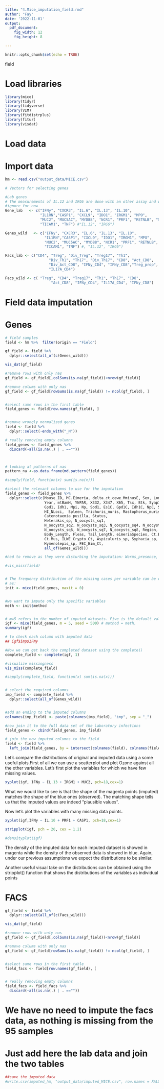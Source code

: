 ```yaml
---
title: "4.Mice_imputation_field.rmd"
author: "Fay"
date: '2022-11-01'
output:
  pdf_document: 
    fig_width: 12
    fig_height: 8

---
```


```r
knitr::opts_chunk$set(echo = TRUE)
```

#################### field


# Load libraries



```r
library(mice)
library(tidyr)
library(tidyverse)
library(VIM)
library(fitdistrplus)
library(fitur)
library(visdat)
```

# Load data

# Import data

```r
hm <- read.csv("output_data/MICE.csv")
```

```r
# Vectors for selecting genes

#Lab genes
# The measurements of IL.12 and IRG6 are done with an other assay and will 
#ignore for now
Gene_lab   <- c("IFNy", "CXCR3", "IL.6", "IL.13", "IL.10",
                "IL1RN","CASP1", "CXCL9", "IDO1", "IRGM1", "MPO", 
                "MUC2", "MUC5AC", "MYD88", "NCR1", "PRF1", "RETNLB", "SOCS1", 
                "TICAM1", "TNF") #"IL.12", "IRG6")

Genes_wild   <- c("IFNy", "CXCR3", "IL.6", "IL.13", "IL.10", 
                  "IL1RN","CASP1", "CXCL9", "IDO1", "IRGM1", "MPO", 
                  "MUC2", "MUC5AC", "MYD88", "NCR1", "PRF1", "RETNLB", "SOCS1", 
                  "TICAM1", "TNF") #, "IL.12", "IRG6")

Facs_lab <- c("CD4", "Treg", "Div_Treg", "Treg17", "Th1", 
                    "Div_Th1", "Th17", "Div_Th17", "CD8", "Act_CD8", 
                    "Div_Act_CD8", "IFNy_CD4", "IFNy_CD8","Treg_prop", 
                    "IL17A_CD4")  

Facs_wild <- c( "Treg", "CD4", "Treg17", "Th1", "Th17", "CD8",
                     "Act_CD8", "IFNy_CD4", "IL17A_CD4", "IFNy_CD8")

```



# Field data imputation

# Genes
```r

# field samples
field <- hm %>%  filter(origin == "Field")

gf_field <- field %>% 
  dplyr::select(all_of(c(Genes_wild)))

vis_dat(gf_field)

#remove rows with only nas
gf_field <- gf_field[,colSums(is.na(gf_field))<nrow(gf_field)]

#remove colums with only nas 
gf_field <- gf_field[rowSums(is.na(gf_field)) != ncol(gf_field), ]


#select same rows in the first table
field_genes <- field[row.names(gf_field), ]


#remove wrongly normalized genes
field <- field %>%
  dplyr::select(-ends_with("_N"))

# really removing empty columns
field_genes <- field_genes %>% 
  discard(~all(is.na(.) | . ==""))



# looking at patterns of nas
pattern_na <-as.data.frame(md.pattern(field_genes))

#sapply(field, function(x) sum(is.na(x)))

#select the relevant columns to use for the imputation
field_genes <- field_genes %>%
  dplyr::select(c(Mouse_ID, MC.Eimeria, delta_ct_cewe_MminusE, Sex, Longitude, Latitude, 
                  Year, mtBamH, YNPAR, X332, X347, X65, Tsx, Btk, Syap1, Es1, 
                  Gpd1, Idh1, Mpi, Np, Sod1, Es1C, Gpd1C, Idh1C, NpC, Sod1C,
                  HI_NLoci,  Spleen, Trichuris_muris, Mastophorus_muris, 
                  Catenotaenia_pusilla, Status, 
                  Heterakis_sp, N_oocysts_sq1, 
                  N_oocysts_sq2, N_oocysts_sq3, N_oocysts_sq4, N_oocysts_sq5, 
                  N_oocysts_sq6, N_oocysts_sq7, N_oocysts_sq8, Region, 
                  Body_Length, Fleas, Tail_Length, eimeriaSpecies, Ct.Eimeria,
                  Ct.Mus, ILWE_Crypto_Ct, Aspiculuris_sp, Syphacia_sp, Taenia_sp,
                  Hymenolepis_sp, FEC_Eim_Ct, 
                  all_of(Genes_wild)))

#had to remove as they were disturbing the imputation: Worms_presence, MC.Eimeria.FEC,  Heligmosomoides_polygurus, Zfy2, Y,  MpiC,

#vis_miss(field)


# The frequency distribution of the missing cases per variable can be obtained 
# as:
init <- mice(field_genes, maxit = 0)


#we want to impute only the specific variables
meth <- init$method



```


```r
# m=5 refers to the number of imputed datasets. Five is the default value.
igf <- mice(field_genes, m = 5, seed = 500) # method = meth,
summary(igf)

# to check each column with imputed data
## igf$imp$IFNy

#Now we can get back the completed dataset using the complete()
complete_field <- complete(igf, 1)

#visualize missingness
vis_miss(complete_field)

#sapply(complete_field, function(x) sum(is.na(x)))


# select the required columns
imp_field <- complete_field %>%
  dplyr::select(all_of(Genes_wild))


#add an ending to the imputed columns
colnames(imp_field) <- paste(colnames(imp_field), "imp", sep = "_")

#now join it to the full data set of the laboratory infections
field_genes <- cbind(field_genes, imp_field)

# join the now imputed columns to the field
field <- field %>%
  left_join(field_genes, by = intersect(colnames(field), colnames(field_genes)))

```




Let’s compare the distributions of original and imputed data using a some useful 
plots.First of all we can use a scatterplot and plot Ozone against all the other 
variables. Let's first plot the variables for which we have few missing values.



```r

xyplot(igf, IFNy ~ IL.13 + IRGM1 + MUC2, pch=18,cex=1)


```


What we would like to see is that the shape of the magenta points (imputed) 
matches the shape of the blue ones (observed). The matching shape tells us that 
the imputed values are indeed “plausible values”.

Now let's plot the variables with many missing data points.


```r

xyplot(igf,IFNy ~ IL.10 + PRF1 + CASP1, pch=18,cex=1)
```



```r
stripplot(igf, pch = 20, cex = 1.2)
```



```r
#densityplot(igf)
```

The density of the imputed data for each imputed dataset is showed in magenta 
while the density of the observed data is showed in blue. Again, under our 
previous assumptions we expect the distributions to be similar.

Another useful visual take on the distributions can be obtained using the 
stripplot() function that shows the distributions of the variables as individual 
points


# FACS

```r

gf_field <- field %>% 
  dplyr::select(all_of(c(Facs_wild)))

vis_dat(gf_field)

#remove rows with only nas
gf_field <- gf_field[,colSums(is.na(gf_field))<nrow(gf_field)]

#remove colums with only nas 
gf_field <- gf_field[rowSums(is.na(gf_field)) != ncol(gf_field), ]


#select same rows in the first table
field_facs <- field[row.names(gf_field), ]


# really removing empty columns
field_facs <- field_facs %>% 
  discard(~all(is.na(.) | . ==""))


```


# We have no need to impute the facs data, as nothing is missing from the 95 samples 

# Just add here the lab data and join the two tables 


```r

##save the imputed data 
#write.csv(imputed_hm, "output_data/imputed_MICE.csv", row.names = FALSE)


```

